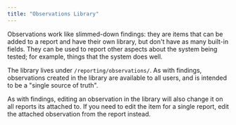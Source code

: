 ```yaml
---
title: "Observations Library"
---
```


Observations work like slimmed-down findings: they are items that can be added to a report and have their own library, but don't have as many built-in fields. They can be used to report other aspects about the system being tested; for example, things that the system does well.

The library lives under `/reporting/observations/`. As with findings, observations created in the library are available to all users, and is intended to be a "single source of truth".

<Note>
As with findings, editing an observation in the library will also change it on all reports its attached to. If you need to edit the item for a single report, edit the attached observation from the report instead.
</Note>
